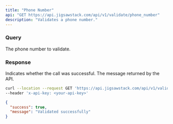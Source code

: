 ```yaml
---
title: "Phone Number"
api: "GET https://api.jigsawstack.com/api/v1/validate/phone_number"
description: "Validates a phone number."
---
```


### Query

<ParamField query="phone_number" type="string" required>
  The phone number to validate.
</ParamField>

### Response

<ResponseField name="success" type="boolean">
  Indicates whether the call was successful.
</ResponseField>

<ResponseField name="message" type="string">
  The message returned by the API.
</ResponseField>

<RequestExample>

```bash Example Request
curl --location --request GET 'https://api.jigsawstack.com/api/v1/validate/phone_number' \
--header 'x-api-key: <your-api-key>'
```

</RequestExample>

<ResponseExample>

```json Response
{
  "success": true,
  "message": "Validated successfully"
}
```

</ResponseExample>
